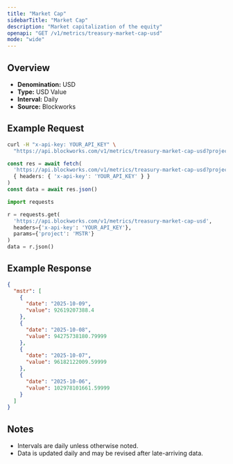 ```yaml
---
title: "Market Cap"
sidebarTitle: "Market Cap"
description: "Market capitalization of the equity"
openapi: "GET /v1/metrics/treasury-market-cap-usd"
mode: "wide"
---
```


## Overview

- **Denomination:** USD
- **Type:** USD Value
- **Interval:** Daily
- **Source:** Blockworks

## Example Request

<CodeGroup>

```bash cURL
curl -H "x-api-key: YOUR_API_KEY" \
  "https://api.blockworks.com/v1/metrics/treasury-market-cap-usd?project=MSTR"
```

```typescript TypeScript
const res = await fetch(
  'https://api.blockworks.com/v1/metrics/treasury-market-cap-usd?project=MSTR',
  { headers: { 'x-api-key': 'YOUR_API_KEY' } }
)
const data = await res.json()
```

```python Python
import requests

r = requests.get(
  'https://api.blockworks.com/v1/metrics/treasury-market-cap-usd',
  headers={'x-api-key': 'YOUR_API_KEY'},
  params={'project': 'MSTR'}
)
data = r.json()
```

</CodeGroup>

## Example Response

```json
{
  "mstr": [
    {
      "date": "2025-10-09",
      "value": 92619207388.4
    },
    {
      "date": "2025-10-08",
      "value": 94275738180.79999
    },
    {
      "date": "2025-10-07",
      "value": 96182122009.59999
    },
    {
      "date": "2025-10-06",
      "value": 102978101661.59999
    }
  ]
}
```

## Notes
- Intervals are daily unless otherwise noted.
- Data is updated daily and may be revised after late-arriving data.